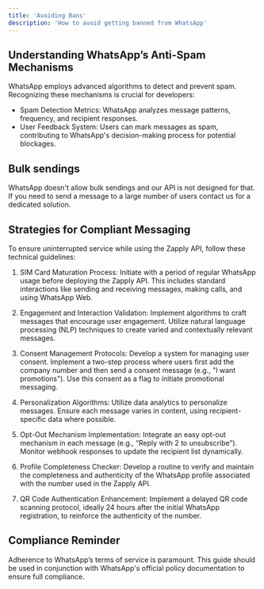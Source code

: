 ```yaml
---
title: 'Avoiding Bans'
description: 'How to avoid getting banned from WhatsApp'
---
```


## Understanding WhatsApp’s Anti-Spam Mechanisms
WhatsApp employs advanced algorithms to detect and prevent spam. Recognizing these mechanisms is crucial for developers:

* Spam Detection Metrics: WhatsApp analyzes message patterns, frequency, and recipient responses.
* User Feedback System: Users can mark messages as spam, contributing to WhatsApp's decision-making process for potential blockages.

## Bulk sendings

WhatsApp doesn't allow bulk sendings and our API is not designed for that. If you need to send a message to a large number of users contact us for a dedicated solution.

## Strategies for Compliant Messaging
To ensure uninterrupted service while using the Zapply API, follow these technical guidelines:

1. SIM Card Maturation Process: Initiate with a period of regular WhatsApp usage before deploying the Zapply API. This includes standard interactions like sending and receiving messages, making calls, and using WhatsApp Web.

2. Engagement and Interaction Validation: Implement algorithms to craft messages that encourage user engagement. Utilize natural language processing (NLP) techniques to create varied and contextually relevant messages.

3. Consent Management Protocols: Develop a system for managing user consent. Implement a two-step process where users first add the company number and then send a consent message (e.g., "I want promotions"). Use this consent as a flag to initiate promotional messaging.

4. Personalization Algorithms: Utilize data analytics to personalize messages. Ensure each message varies in content, using recipient-specific data where possible.

5. Opt-Out Mechanism Implementation: Integrate an easy opt-out mechanism in each message (e.g., “Reply with 2 to unsubscribe”). Monitor webhook responses to update the recipient list dynamically.

6. Profile Completeness Checker: Develop a routine to verify and maintain the completeness and authenticity of the WhatsApp profile associated with the number used in the Zapply API.

7. QR Code Authentication Enhancement: Implement a delayed QR code scanning protocol, ideally 24 hours after the initial WhatsApp registration, to reinforce the authenticity of the number.

## Compliance Reminder
Adherence to WhatsApp’s terms of service is paramount. This guide should be used in conjunction with WhatsApp's official policy documentation to ensure full compliance.